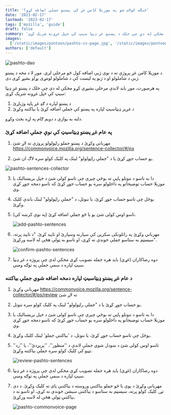 ```yaml
---
title: 'څنګه کولای شو په موزیلا کامن غږ کې پښتو جملې اضافه کړو؟'
date: '2023-02-17'
lastmod: '2023-02-17'
tags: ['mozilla', 'guide']
draft: false
summary: 'موږ باید لاندې مرحلې بشپړې کړو مخکې له دې چې خلک د پښتو غږ ډیټا سیټ کې خپل غږونه شریک کړي:'
images:
  ['/static/images/pontoon/pashto-cv-page.jpg', '/static/images/pontoon/pontoon-unreviewed.jpg']
authors: ['default']
---
```


![pashto-dao](/static/images/twitter-card.png)

د موزیلا کامن غږ پروژې ته د نوې ژبې اضافه کول څو مرحلې لري. موږ لا د مخه د پښتو ژبې د شاملولو او د ژبو په لیست کې د شاملولو لومړی پړاو بشپړ کړی دی.

په هرصورت، موږ باید لاندې مرحلې بشپړې کړو مخکې له دې چې خلک د پښتو غږ ډیټا سیټ کې خپل غږونه شریک کړي:

1. د پښتو لپاره د ګډ غږ پاڼه وژباړئ
2. د غږیز ډیټاسیټ لپاره په پښتو کې جملې اضافه کړئ یا بیاکتنه وکړئ

دلته به یوازې د دویم ګام په اړه بحث وکړو.

### په عام غږ پښتو ډیټاسیټ کې نوې جملې اضافه کړئ

1. مهرباني وکړئ د پښتو جملو راټولولو پروژې ته لاړ شئ https://commonvoice.mozilla.org/sentence-collector/#/ps

2. یو حساب جوړ کړئ یا د "جملې راټولولو" لینک په کلیک کولو سره لاګ ان شئ.

![pashto-sentences-collector](/static/images/sentences/pashto-sentence-add.jpg)

3. دا به تاسو د ننوتلو پاڼې ته بوځي چیرې چې تاسو کولی شئ د خپل بریښنالیک یا موزیلا حساب توضیحاتو په داخلولو سره یو حساب جوړ کړئ که تاسو دمخه جوړ کړی وي.

4. یوځل چې تاسو حساب جوړ کړئ، یا ننوتل، د "جملې راټولولو" لینک باندې کلیک وکړئ.

5. تاسو اوس کولی شئ یو یا څو جملې اضافه کړئ (په نوې کرښه کې).

   ![add-pashto-sentences](/static/images/sentences/submit-sentences.jpg)

6. مهرباني وکړئ په راتلونکی سکرین کې سپارنه وسپارئ او تایید کړئ. "د تایید پرته، سیسټم به ستاسو جملې خوندي نه کړي، او تاسو به ټولې هڅې له لاسه ورکړئ".

   ![confirm-pashto-sentences](/static/images/sentences/confirm-sentences.jpg)

7. دوه رضاکاران (غړي) باید هره جمله تصویب کړي مخکې لدې چې پروژه د غږ ډیټا سیټ لپاره د سمې جملې په توګه ومني.

### د عام غږ پښتو ډیټاسیټ لپاره دمخه اضافه شوي جملې بیاکتنه

1. مهرباني وکړئ https://commonvoice.mozilla.org/sentence-collector/#/ps/review ته لاړ شئ

2. یو حساب جوړ کړئ یا د "جملې راټولولو" لینک په کلیک کولو سره ننوتل.

3. دا به تاسو د ننوتلو پاڼې ته بوځي چیرې چې تاسو کولی شئ د خپل بریښنالیک یا موزیلا حساب توضیحاتو په داخلولو سره یو حساب جوړ کړئ که تاسو دمخه جوړ کړی وي.

4. یوځل چې تاسو حساب جوړ کړئ، یا ننوتل، د 'بیاکتنې جملو' لینک کلیک وکړئ.

5. تاسو اوس کولی شئ د ښودل شوي جملې لاندې د ''منظور''، ''پرېږدئ''، یا ''رد'' تڼیو کې کلیک کولو سره جملې بیاکتنه وکړئ.

   ![review-pashto-sentences](/static/images/sentences/review-sentences.jpg)

6. دوه رضاکاران (غړي) باید هره جمله تصویب کړي مخکې لدې چې پروژه د غږ ډیټا سیټ لپاره د سمې جملې په توګه ومني.

7. مهرباني وکړئ د یوې یا څو جملو بیاکتنې وروسته د بیاکتنې پای ته کلیک وکړئ. د دې تڼۍ کلیک کولو پرته، سیسټم به ستاسو د بیاکتنې سیشن خوندي نه کړي، او تاسو به د بیاکتنې ټولې هڅې له لاسه ورکړئ.

   ![pashto-commonvoice-page](/static/images/sentences/confirm-review.jpg)
